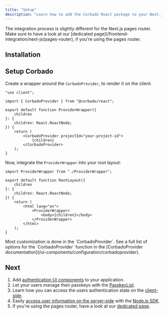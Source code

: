 ```yaml
---
title: "Setup"
description: "Learn how to add the Corbado React package to your Next.js application."
---
```



<Note>
    The integration process is slightly different for the Next.js pages router.
    Make sure to have a look at our [dedicated page](/frontend-integration/next-js/pages-router), if you're using the pages router.
</Note>

## Installation

<Installation />

## Setup Corbado

Create a wrapper around the `CorbadoProvider`, to render it on the client:

```tsx ProviderWrapper.tsx
"use client";

import { CorbadoProvider } from "@corbado/react";

export default function ProviderWrapper({
    children
}: {
    children: React.ReactNode;
}) {
    return (
        <CorbadoProvider projectId="your-project-id">
            {children}
        </CorbadoProvider>
    );
}
```

Now, integrate the `ProviderWrapper` into your root layout:

```tsx layout.tsx
import ProviderWrapper from "./ProviderWrapper";

export default function RootLayout({
    children
}: {
    children: React.ReactNode;
}) {
    return (
        <html lang="en">
            <ProviderWrapper>
                <body>{children}</body>
            </ProviderWrapper>
        </html>
    );
}
```

<Note>
    Most customization is done in the `CorbadoProvider`.
    See a full list of options for the `CorbadoProvider` function in the [CorbadoProvider documentation](/ui-components/configuration/corbadoprovider).
</Note>

## Next

1. Add [authentication UI components](/frontend-integration/next-js/authentication-ui) to your application.
2. Let your users manage their passkeys with the [PasskeyList](/frontend-integration/next-js/passkeylist).
3. Learn how you can access the users authentication state on the [client-side](/frontend-integration/next-js/authentication-state-client).
4. Easily [access user information on the server-side](/frontend-integration/next-js/authentication-state-server)
with the [Node.js SDK](/backend-integration/node-js-sdk).
5. If you're using the pages router, have a look at our [dedicated page](/frontend-integration/next-js/pages-router).